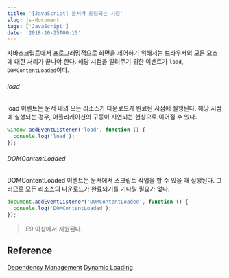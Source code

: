 ```yaml
---
title: '[JavaScript] 문서가 로딩되는 시점'
slug: js-document
tags: ['JavaScript']
date: '2018-10-25T00:15'
---
```


<!--truncate-->

자바스크립트에서 프로그래밍적으로 화면을 제어하기 위해서는 브라우저의 모든 요소에 대한 처리가 끝나야 한다.
해당 시점을 알려주기 위한 이벤트가 `load`, `DOMContentLoaded`이다.

###### load

load 이벤트는 문서 내의 모든 리소스가 다운로드가 완료된 시점에 실행된다.
해당 시점에 실행되는 경우, 어플리케이션의 구동이 지연되는 현상으로 이어질 수 있다.

```javascript
window.addEventListener('load', function () {
  console.log('load');
});
```

###### DOMContentLoaded

DOMContentLoaded 이벤트는 문서에서 스크립트 작업을 할 수 있을 때 실행된다. 그러므로 모든 리소스의 다운로드가 완료되기를 기다릴 필요가 없다.

```javascript
document.addEventListener('DOMContentLoaded', function () {
  console.log('DOMContentLoaded');
});
```

> IE9 이상에서 지원된다.

## Reference

[Dependency Management](https://webpack.js.org/guides/dependency-management/)
[Dynamic Loading](https://survivejs.com/webpack/techniques/dynamic-loading/)
